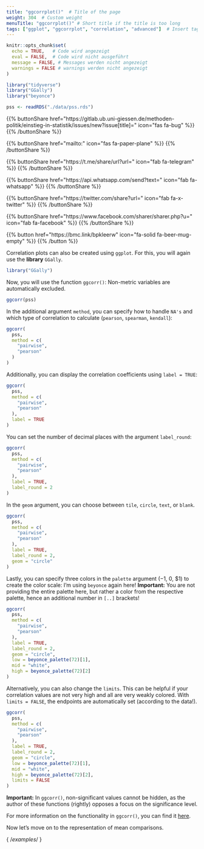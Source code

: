 ```yaml
---
title: "ggcorrplot()"  # Title of the page
weight: 304  # Custom weight
menuTitle: "ggcorrplot()" # Short title if the title is too long
tags: ["ggplot", "ggcorrplot", "correlation", "advanced"]  # Insert tags here; abbreviation of what happens on the page
---
```

```r
knitr::opts_chunk$set(
  echo = TRUE,   # Code wird angezeigt
  eval = FALSE,  # Code wird nicht ausgeführt
  message = FALSE, # Messages werden nicht angezeigt
  warnings = FALSE # warnings werden nicht angezeigt
)

library("tidyverse")
library("GGally")
library("beyonce")

pss <- readRDS("./data/pss.rds")
```

{{% buttonShare href=\"https\:\/\/gitlab.ub.uni-giessen.de\/methoden-politik\/einstieg-in-statistik\/issues\/new?issue[title]=\" icon=\"fas fa-bug\" %}} {{% /buttonShare %}} 

{{% buttonShare href=\"mailto\:\" icon=\"fas fa-paper-plane\" %}} {{% /buttonShare %}}

{{% buttonShare href=\"https\:\/\/t.me\/share\/url?url=\" icon=\"fab fa-telegram\" %}} {{% /buttonShare %}}

{{% buttonShare href=\"https\:\/\/api.whatsapp.com\/send?text=\" icon=\"fab fa-whatsapp\" %}} {{% /buttonShare %}}

{{% buttonShare href=\"https\:\/\/twitter.com\/share?url=\" icon=\"fab fa-x-twitter\" %}} {{% /buttonShare %}}

{{% buttonShare href=\"https\:\/\/www.facebook.com\/sharer\/sharer.php?u=\" icon=\"fab fa-facebook\" %}} {{% /buttonShare %}}

{{% button href=\"https\:\/\/bmc.link\/bpkleerw\" icon=\"fa-solid fa-beer-mug-empty\" %}} {{% /button %}}

Correlation plots can also be created using `ggplot`. For this, you will again use the **library** `GGally`.

```r
library("GGally")
```

Now, you will use the function `ggcorr()`: Non-metric variables are automatically excluded.

```r
ggcorr(pss)
```

In the additional argument `method`, you can specify how to handle `NA's` and which type of correlation to calculate (`pearson`, `spearman`, `kendall`):

```r
ggcorr(
  pss,
  method = c(
    "pairwise",
    "pearson"
  )
)
```

Additionally, you can display the correlation coefficients using `label = TRUE`:

```r
ggcorr(
  pss,
  method = c(
    "pairwise",
    "pearson"
  ),
  label = TRUE
)
```

You can set the number of decimal places with the argument `label_round`:
```r
ggcorr(
  pss,
  method = c(
    "pairwise",
    "pearson"
  ),
  label = TRUE,
  label_round = 2
)
```

In the `geom` argument, you can choose between `tile`, `circle`, `text`, or `blank`. 
```r
ggcorr(
  pss,
  method = c(
    "pairwise",
    "pearson"
  ),
  label = TRUE,
  label_round = 2,
  geom = "circle"
)
```

Lastly, you can specify three colors in the `palette` argument ($-1$, $0$, $1) to create the color scale: I'm using `beyonce` again here! **Important:** You are not providing the entire palette here, but rather a color from the respective palette, hence an additional number in `[..]` brackets!
```r
ggcorr(
  pss,
  method = c(
    "pairwise",
    "pearson"
  ),
  label = TRUE,
  label_round = 2,
  geom = "circle",
  low = beyonce_palette(72)[1],
  mid = "white", 
  high = beyonce_palette(72)[2]
)
```

Alternatively, you can also change the `limits`. This can be helpful if your correlation values are not very high and all are very weakly colored. With `limits = FALSE`, the endpoints are automatically set (according to the data!).
```r
ggcorr(
  pss,
  method = c(
    "pairwise",
    "pearson"
  ),
  label = TRUE,
  label_round = 2,
  geom = "circle",
  low = beyonce_palette(72)[1],
  mid = "white", 
  high = beyonce_palette(72)[2],
  limits = FALSE
)
```

**Important:** In `ggcorr()`, non-significant values cannot be hidden, as the author of these functions (rightly) opposes a focus on the significance level.

For more information on the functionality in `ggcorr()`, you can find it [here](https://ggobi.github.io/ggally/reference/ggcorr.html?q=ggcorr).

Now let's move on to the representation of mean comparisons. 

{ /*examples*/ }
